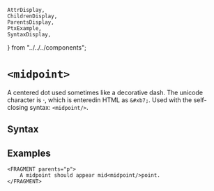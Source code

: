     AttrDisplay,
    ChildrenDisplay,
    ParentsDisplay,
    PtxExample,
    SyntaxDisplay,
} from "../../../components";

# `<midpoint>`

A centered dot used sometimes like a decorative dash.
The unicode character is &#xb7;, which is enteredin HTML as `&#xb7;`.
Used with the self-closing syntax: `<midpoint/>`.

## Syntax

<SyntaxDisplay name="midpoint" />

## Examples
```ptx-example
<FRAGMENT parents="p">
    A midpoint should appear mid<midpoint/>point.
</FRAGMENT>
```